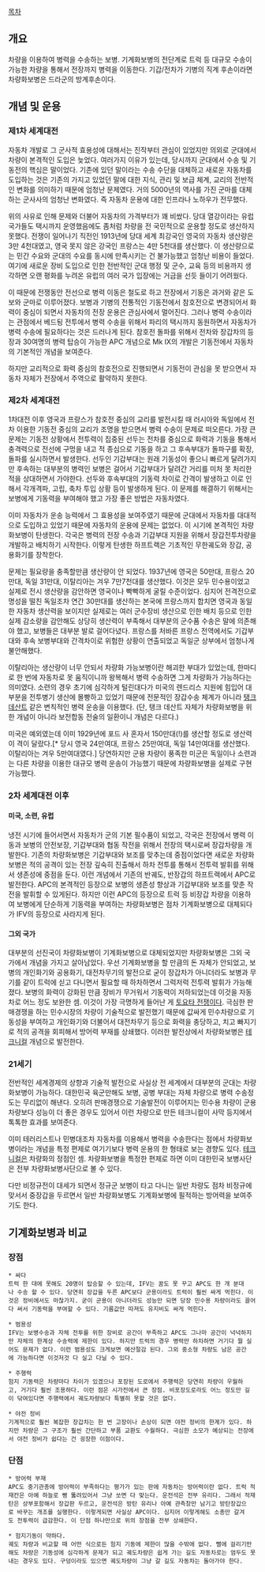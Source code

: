 [[목차]]

== 개요 ==
차량을 이용하여 병력을 수송하는 보병. 기계화보병의 전단계로 트럭 등 대규모 수송이 가능한 차량을 통해서 전장까지 병력을 이동한다. 기갑/전차가 기병의 직계 후손이라면 차량화보병은 드라군의 방계후손이다.

== 개념 및 운용 ==
=== 제1차 세계대전 ===
자동차 개발로 그 군사적 효용성에 대해서는 진작부터 관심이 있었지만 의외로 군대에서 차량이 본격적인 도입은 늦었다. 여러가지 이유가 있는데, 당시까지 군대에서 수송 및 기동전의 핵심은 말이었다. 기존에 있던 말이라는 수송 수단을 대체하고 새로운 자동차를 도입하는 것은 기존의 가지고 있었던 말에 대한 지식, 관리 및 보급 체계, 교리의 전반적인 변화를 의미하기 때문에 엄청난 문제였다. 거의 5000년의 역사를 가진 군마를 대체하는 군사사의 엄청난 변화였다. 즉 자동차 운용에 대한 인프라나 노하우가 전무했다.

위의 사유로 인해 문제와 더불어 자동차의 가격부터가 꽤 비쌌다. 당대 열강이라는 유럽 국가들도 택시까지 운영했음에도 좀처럼 차량을 전 국민적으로 운용할 정도로 생산하지 못했다. 전쟁이 일어나기 직전인 1913년에 당대 세계 최강국인 영국의 자동차 생산량은 3만 4천대였고, 영국 못지 않은 강국인 프랑스는 4만 5천대를 생산했다. 이 생산량으로는 민간 수요와 군대의 수요를 동시에 만족시키는 건 불가능했고 엄청난 비용이 들었다. 여기에 새로운 장비 도입으로 인한 전반적인 군대 행정 및 군수, 교육 등의 비용까지 생각하면 오랜 평화를 누려온 유럽의 여러 국가 입장에는 거금을 선듯 들이기 어려웠다.

이 때문에 전쟁동안 전선으로 병력 이동은 철도로 하고 전장에서 기동은 과거와 같은 도보와 군마로 이루어졌다. 보병과 기병의 전통적인 기동전에서 참호전으로 변경되어서 화력이 중심이 되면서 자동차의 전장 운용은 관심사에서 멀어진다. 그러나 병력 수송이라는 관점에서 베드됭 전투에서 병력 수송을 위해서 파리의 택시까지 동원하면서 자동차가 병력 수송에 필요하다는 것은 드러나게 된다. 참호전 돌파를 위해서 전차와 장갑차의 등장과 30여명의 병력 탑승이 가능한 APC 개념으로 Mk IX의 개발은 기동전에서 자동차의 기본적인 개념을 보여준다.

하지만 교리적으로 화력 중심의 참호전으로 진행되면서 기동전이 관심을 못 받으면서 자동차 자체가 전장에서 주역으로 활약하지 못한다.

=== 제2차 세계대전 ===
1차대전 이후 영국과 프랑스가 참호전 중심의 교리를 발전시킬 때 러시아와 독일에서 전차 이용한 기동전 중심의 교리가 조명을 받으면서 병력 수송이 문제로 떠오른다. 가장 큰 문제는 기동전 상황에서 전투력이 집중된 선두는 전차를 중심으로 화력과 기동을 통해서 충격력으로 전선에 구멍을 내고 적 종심으로 기동을 하고 그 후속부대가 돌파구를 확장, 돌파를 실시하면서 발생한다. 선두인 기갑부대는 원래 기동성이 좋으니 빠르게 달려가지만 후속하는 대부분의 병력인 보병은 걸어서 기갑부대가 달려간 거리를 미처 못 처리한 적을 상대하면서 가야한다. 선두와 후속부대의 기동력 차이로 간격이 발생하고 이로 인해서 각개격파, 고립, 축차 투입 상황 등이 발생하게 된다. 이 문제를 해결하기 위해서는 보병에게 기동력을 부여해야 했고 가장 좋은 방법은 자동차였다.

이미 자동차가 운송 능력에서 그 효용성을 보여주였기 때문에 군대에서 자동차를 대대적으로 도입하고 있었기 때문에 자동차의 운용에 문제는 없었다. 이 시기에 본격적인 차량화보병이 탄생한다. 각국은 병력의 전장 수송과 기갑부대 지원을 위해서 장갑전투차량을 개발하고 배치하기 시작한다. 이렇게 탄생한 하프트랙은 기초적인 무한궤도와 장갑, 공용화기를 장착한다. 

문제는 필요량을 충족할만큼 생산량이 안 되었다. 1937년에 영국은 50만대, 프랑스 20만대, 독일 31만대, 이탈리아는 겨우 7만7천대를 생산했다. 이것은 모두 민수용이었고 실제로 전시 생산량을 감안하면 영국이나 빡빡하게 굴릴 수준이었다. 심지어 전격전으로 명성을 떨친 독일조차 연간 30만대를 생산하는 본국에 프랑스까지 합치면 영국과 동일한 자동차 생산력을 보이지만 실제로는 여러 군수장비 생산으로 인한 배치 등으로 인한 실제 감소량을 감안해도 상당히 생산력이 부족해서 대부분의 군수품 수송은 말에 의존해야 했고, 보병들은 대부분 발로 걸어다녔다. 프랑스를 처바른 프랑스 전역에서도 기갑부대와 후속 보병부대와 간격차이로 위험한 상황이 연출되었고 독일군 상부에서 엄청나게 불안해했다. 

이탈리아는 생산량이 너무 안되서 차량화 가능보병이란 해괴한 부대가 있었는데, 한마디로 한 번에 자동차로 못 움직이니까 왕복해서 병력 수송하면 그게 차량화가 가능하다는 의미였다. 소련의 경우 초기에 심각하게 털린대다가 미국의 렌드리스 지원에 힘입어 대부분을 전투병기 생산에 몰빵하고 있었기 때문에 전문적인 장갑수송 체계가 아니라 [[탱크 데산트]] 같은 변칙적인 병력 운송을 이용했다. (단, 탱크 데산트 자체가 차량화보병을 위한 개념이 아니라 보전합동 전술의 일환이니 개념은 다르다.)

미국은 예외였는데 이미 1929년에 포드 사 혼자서 150만대(!)를 생산할 정도로 생산력이 격이 달랐다.[* 당시 영국 24만여대, 프랑스 25만여대, 독일 14만여대를 생산했다. 이탈리아는 겨우 5만여대였다.] 당연하지만 군용 차량이 풍족한 미군은 독일이나 소련과는 다른 차량을 이용한 대규모 병력 운송이 가능했기 때문에 차량화보병을 실제로 구현가능했다.

=== 2차 세계대전 이후 ===
==== 미국, 소련, 유럽 ====
냉전 시기에 들어서면서 자동차가 군의 기본 필수품이 되었고, 각국은 전장에서 병력 이동과 보병의 안전보장, 기갑부대와 협동 작전을 위해서 전장의 택시로써 장갑차량을 개발한다. 기존의 차량화보병은 기갑부대와 보조를 맞추는데 중점이었다면 새로운 차량화보병은 적의 공격이 있는 전장 깊숙히 진출해서 하차 전투를 통해서 전투력 발휘를 위해서 생존성에 중점을 둔다. 이런 개념에서 기존의 반궤도, 반장갑의 하프트랙에서 APC로 발전한다. APC의 본격적인 등장으로 보병의 생존성 향상과 기갑부대와 보조를 맞춘 작전을 발휘할 수 있게된다. 하지만 이런 APC의 등장으로 트럭 등 비장갑 차량을 이용하여 보병에게 단순하게 기동력을 부여하는 차량화보병은 점차 기계화보병으로 대체되다가 IFV의 등장으로 사라지게 된다.
==== 그외 국가 ====
대부분의 선진국이 차량화보병이 기계화보병으로 대체되었지만 차량화보병은 그외 국가에서 개념을 가지고 살아남았다. 우선 기계화보병을 할 만큼의 돈 자체가 안되었고, 보병의 개인화기와 공용화기, 대전차무기의 발전으로 굳이 장갑차가 아니더라도 보병과 무기를 같이 트럭에 싣고 다니면서 필요할 때 하차하면서 그럭저럭 전투력 발휘가 가능해졌다. 보병의 화력이 강화된 만큼 장비가 무거워서 기동력이 저하되었는데 이것을 자동차로 어느 정도 보완한 셈. 이것이 가장 극명하게 들어난 게 [[토요타 전쟁]]이다. 극심한 판매경쟁을 하는 민수시장의 차량이 기술적으로 발전했기 때문에 값싸게 민수차량으로 기동성을 부여하고 개인화기와 더불어서 대전차무기 등으로 화력을 충당하고, 치고 빠지기로 적의 공격을 회피해서 방어력 부재를 상쇄했다. 이러한 발전상에서 차량화보병은 [[테크니컬]] 개념으로 발전한다.

=== 21세기 ===
전반적인 세계경제의 상향과 기술적 발전으로 사실상 전 세계에서 대부분의 군대는 차량화보병이 가능하다. 대한민국 육군만해도 보병, 공병 부대는 자체 차량으로 병력 수송정도는 무리없이 해낸다. 오히려 판매경쟁으로 기술발전이 이루어지는 민수용 차량이 군용 차량보다 성능이 더 좋은 경우도 있어서 이런 차량으로 만든 테크니컬이 사막 등지에서 톡톡한 효과를 보여준다.

이미 테러리스트나 민병대조차 자동차를 이용해서 병력을 수송한다는 점에서 차량화보병이라는 개념을 특정 편제로 여기기보다 병력 운용의 한 형태로 보는 경향도 있다. [[테크니컬]]은 차량화의 정점인 셈. 차량화보병을 특정한 편제로 하면 이미 대한민국 보병사단은 전부 차량화보병사단으로 볼 수 있다.

다만 비정규전이 대세가 되면서 정규군 보병이 타고 다니는 일반 차량도 점차 비정규에 맞서서 중장갑을 두르면서 일반 차량화보병도 기계화보병에 필적하는 방어력을 보여주기도 한다.

== 기계화보병과 비교 ==
=== 장점 ===
 * 싸다
 트럭 한 대에 못해도 20명이 탑승할 수 있는데, IFV는 꿈도 못 꾸고 APC도 한 개 분대나 수송 할 수 있다. 당연히 장갑을 두른 APC보다 군용이라도 트럭이 훨씬 싸게 먹힌다. 이것은 정비에서도 마찮가지. 굳이 군용이 아니더라도 성능만 되면 당장 민수용 차량이라도 끌어다 써서 기동력을 부여할 수 있다. 기름값만 따져도 유지비도 싸게 먹힌다.

 * 범용성
 IFV는 보병수송과 자체 전투를 위한 장비로 공간이 부족하고 APC도 그나마 공간이 넉넉하지만 자체의 한계상 수송력에 제한이 있다. 하지만 트럭의 경우 병력만 하차하면 거기다 뭘 실어도 문제가 없다. 이런 범용성도 크게보면 예산절감 된다. 그외 중소형 차량도 남은 공간에 가능하다면 이것저것 다 실고 다닐 수 있다.

 * 주행력
 험지 기동력은 차량마다 차이가 있겠으나 포장된 도로에서 주행력은 당연히 차량이 우월하고, 거기다 훨씬 조용하다. 이런 점은 시가전에서 큰 장점. 비포장도로라도 어느 정도만 길이 닦여있다면 주행력에서 궤도차량보다 특별히 못할 것은 없다. 

 * 야전 정비
 기계적으로 훨씬 복잡한 장갑차는 한 번 고장이나 손상이 되면 야전 정비의 한계가 있다. 하지만 차량은 그 구조가 훨씬 간단하고 부품 교환도 수월하다. 극심한 소모가 예상되는 전장에서 야전 정비가 쉽다는 건 굉장한 이점이다.

=== 단점 ===
 * 방어력 부재
 APC도 중기관총에 방어력이 부족하다는 평가가 있는 판에 자동차는 방어력이란 없다. 트럭 적재칸은 아예 하늘로 뻥 뚫려있어서 그냥 쏘면 다 맞는다. 운전석은 전부 유리다. 그래서 적재탄은 상부포함해서 장갑판 두르고, 운전석은 방탄 유리나 아예 관측창만 남기고 방탄장갑으로 바꾸는 개조를 실행한다. 이렇게되면 사실상 APC이다. 심지어 이렇게해도 소총만 갈겨도 전투력이 급감한다. 이 단점 하나만으로 위의 장점을 전부 상쇄한다.

 * 험지기동이 약하다.
 궤도 차량과 비교할 때 어떤 식으로든 험지 기동에 제한이 많을 수밖에 없다. 뻘에 걸리기만해도 차량은 기동성에 심각하게 문제가 되고 궤도차량은 쉽게 가는 길도 자동차로는 엄두도 못내는 경우도 있다. 구덩이라도 있으면 궤도차량이 그냥 갈 길도 자동차는 돌아가야 한다.

 
